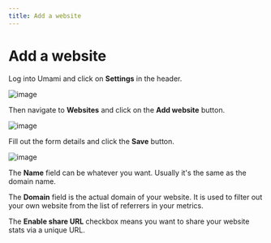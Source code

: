 ```yaml
---
title: Add a website
---
```


# Add a website

Log into Umami and click on **Settings** in the header.

![image](/images/docs/v1/header.png)

Then navigate to **Websites** and click on the **Add website** button.

![image](/images/docs/v1/add-website.png)

Fill out the form details and click the **Save** button.

![image](/images/docs/v1/add-website-form.png)

The **Name** field can be whatever you want. Usually it's the same as the domain name.

The **Domain** field is the actual domain of your website. It is used to filter out your own website
from the list of referrers in your metrics.

The **Enable share URL** checkbox means you want to share your website stats via a unique URL.
